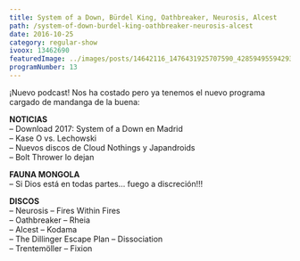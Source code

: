 ```yaml
---
title: System of a Down, Bürdel King, Oathbreaker, Neurosis, Alcest
path: /system-of-down-burdel-king-oathbreaker-neurosis-alcest
date: 2016-10-25
category: regular-show
ivoox: 13462690
featuredImage: ../images/posts/14642116_1476431925707590_4285949559429391594_n.png
programNumber: 13
---
```


¡Nuevo podcast! Nos ha costado pero ya tenemos el nuevo programa cargado de mandanga de la buena:

**NOTICIAS**  
– Download 2017: System of a Down en Madrid  
– Kase O vs. Lechowski  
– Nuevos discos de Cloud Nothings y Japandroids  
– Bolt Thrower lo dejan

**FAUNA MONGOLA**  
– Si Dios está en todas partes… fuego a discreción!!!

**DISCOS**  
– Neurosis – Fires Within Fires  
– Oathbreaker – Rheia  
– Alcest – Kodama  
– The Dillinger Escape Plan – Dissociation  
– Trentemöller – Fixion
